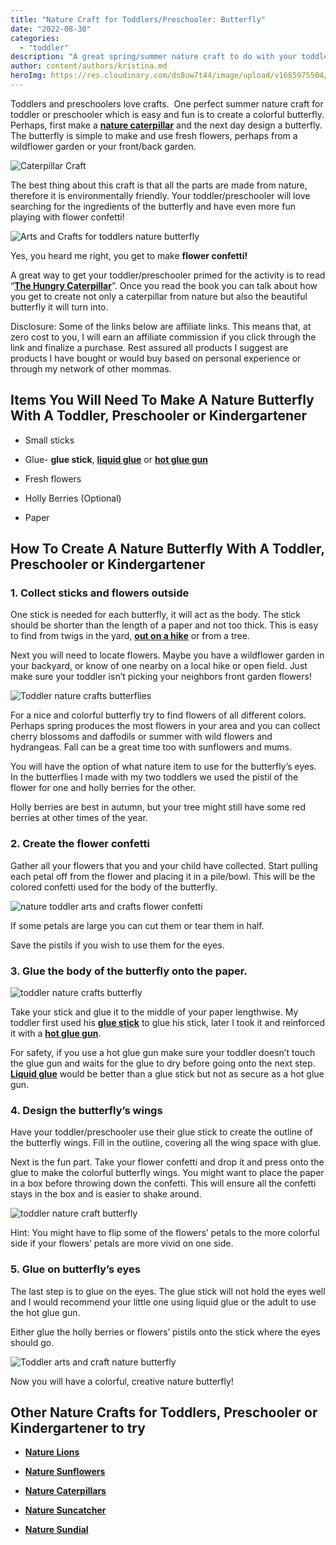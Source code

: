 ```yaml
---
title: "Nature Craft for Toddlers/Preschooler: Butterfly"
date: "2022-08-30"
categories: 
  - "toddler"
description: "A great spring/summer nature craft to do with your toddler/preschooler today is a colorful butterfly which includes making flower confetti!"
author: content/authors/kristina.md
heroImg: https://res.cloudinary.com/ds8uw7t44/image/upload/v1685975504/toddler-nature-arts-and-crafts-caterpillar-7.jpg
---
```


Toddlers and preschoolers love crafts.  One perfect summer nature craft for toddler or preschooler which is easy and fun is to create a colorful butterfly. Perhaps, first make a **[nature caterpillar](https://allaboutmomma.com/nature-arts-and-crafts-for-toddlers-preschooler-caterpillar/)** and the next day design a butterfly. The butterfly is simple to make and use fresh flowers, perhaps from a wildflower garden or your front/back garden.

![](https://res.cloudinary.com/ds8uw7t44/image/upload/v1685975504/toddler-nature-arts-and-crafts-caterpillar-7.jpg "Caterpillar Craft")

The best thing about this craft is that all the parts are made from nature, therefore it is environmentally friendly. Your toddler/preschooler will love searching for the ingredients of the butterfly and have even more fun playing with flower confetti! 

![Arts and Crafts for toddlers nature butterfly](https://res.cloudinary.com/ds8uw7t44/image/upload/v1685975508/toddler-arts-and-crafts-nature-butterfly.jpg "Nature Butterfly with Flower Confetti")

Yes, you heard me right, you get to make **flower confetti!** 

A great way to get your toddler/preschooler primed for the activity is to read “**[The Hungry Caterpillar](https://www.amazon.com/Very-Hungry-Caterpillar-Eric-Carle/dp/0399226907?crid=H45KRL1QE2GT&keywords=the+hungry+caterpillar&qid=1661818479&sprefix=the+hungr%2Caps%2C1464&sr=8-2&linkCode=ll1&tag=allaboutmom06-20&linkId=e408e1e674f4ec65a20bef07cdbb5d49&language=en_US&ref_=as_li_ss_tl)**”. Once you read the book you can talk about how you get to create not only a caterpillar from nature but also the beautiful butterfly it will turn into.

<AffiliateLink affiliateSnippet="" button={false} image="" imageURL="//ws-na.amazon-adsystem.com/widgets/q?_encoding=UTF8&ASIN=0399226907&Format=_SL160_&ID=AsinImage&MarketPlace=US&ServiceVersion=20070822&WS=1&tag=allaboutmom06-20&language=en_US" linkURL="https://www.amazon.com/Very-Hungry-Caterpillar-Eric-Carle/dp/0399226907?crid=H45KRL1QE2GT&keywords=the+hungry+caterpillar&qid=1661818479&sprefix=the+hungr%2Caps%2C1464&sr=8-2&linkCode=li2&tag=allaboutmom06-20&linkId=ac79c347ad59aa12d53d7122ec14d1d2&language=en_US&ref_=as_li_ss_il" />

Disclosure: Some of the links below are affiliate links. This means that, at zero cost to you, I will earn an affiliate commission if you click through the link and finalize a purchase. Rest assured all products I suggest are products I have bought or would buy based on personal experience or through my network of other mommas.

## **Items You Will Need To Make A Nature Butterfly With A Toddler, Preschooler or Kindergartener**

- Small sticks

- Glue- **glue stick**, **[liquid glue](https://www.amazon.com/Elmers-Liquid-School-Glue-Washable/dp/B072J37ZZD?crid=JRSZ6XBT3MNK&keywords=glue&qid=1661819447&sprefix=glue%2Caps%2C144&sr=8-5&linkCode=ll1&tag=allaboutmom06-20&linkId=c4f4c7a7cc330136a388431bcfc0b1c8&language=en_US&ref_=as_li_ss_tl)** or **[hot glue gun](https://www.amazon.com/Gorilla-8401509-Hot-Glue-Sticks/dp/B07K791YRP?crid=5S87AWUPLSFS&keywords=hot+glue+gun&qid=1661818645&sprefix=hot+glue+gun%2Caps%2C107&sr=8-1-spons&psc=1&linkCode=ll1&tag=allaboutmom06-20&linkId=18ce9e5ab9bcc4a8eb5f75265822e537&language=en_US&ref_=as_li_ss_tl)**

- Fresh flowers

- Holly Berries (Optional)

- Paper

## **How To Create A Nature Butterfly With A Toddler, Preschooler or Kindergartener**

### 1\. Collect sticks and flowers outside

One stick is needed for each butterfly, it will act as the body. The stick should be shorter than the length of a paper and not too thick. This is easy to find from twigs in the yard, **[out on a hike](https://allaboutmomma.com/equipment-needed-to-hike-with-your-toddler/)** or from a tree.

Next you will need to locate flowers. Maybe you have a wildflower garden in your backyard, or know of one nearby on a local hike or open field. Just make sure your toddler isn’t picking your neighbors front garden flowers!

![Toddler nature crafts butterflies](https://res.cloudinary.com/ds8uw7t44/image/upload/v1685975515/nature-butterfly-arts-and-craft-toddler-wildflower.jpg "My son collecting flowers from our wildflower garden")

For a nice and colorful butterfly try to find flowers of all different colors. Perhaps spring produces the most flowers in your area and you can collect cherry blossoms and daffodils or summer with wild flowers and hydrangeas. Fall can be a great time too with sunflowers and mums.

You will have the option of what nature item to use for the butterfly’s eyes. In the butterflies I made with my two toddlers we used the pistil of the flower for one and holly berries for the other. 

Holly berries are best in autumn, but your tree might still have some red berries at other times of the year.

### 2\. Create the flower confetti

Gather all your flowers that you and your child have collected. Start pulling each petal off from the flower and placing it in a pile/bowl. This will be the colored confetti used for the body of the butterfly. 

![nature toddler arts and crafts flower confetti](https://res.cloudinary.com/ds8uw7t44/image/upload/v1685975515/flower-confetti-toddler-arts-and-crafts.jpg)

If some petals are large you can cut them or tear them in half. 

Save the pistils if you wish to use them for the eyes.

### 3\. Glue the body of the butterfly onto the paper.

![toddler nature crafts butterfly](https://res.cloudinary.com/ds8uw7t44/image/upload/v1685975516/toddler-arts-and-crafts-nature-butterfly2.jpg)

Take your stick and glue it to the middle of your paper lengthwise. My toddler first used his **[glue stick](https://www.amazon.com/Elmers-Disappearing-Purple-School-Washable/dp/B003ULCZ7M?crid=1GWMXVWXCV1YD&keywords=glue+stick&qid=1661819513&sprefix=glue+stick%2Caps%2C121&sr=8-5&linkCode=ll1&tag=allaboutmom06-20&linkId=320abb34d0c775cda89aa638c28ce280&language=en_US&ref_=as_li_ss_tl)** to glue his stick, later I took it and reinforced it with a **[hot glue gun](https://www.amazon.com/Gorilla-8401509-Hot-Glue-Sticks/dp/B07K791YRP?crid=5S87AWUPLSFS&keywords=hot+glue+gun&qid=1661818645&sprefix=hot+glue+gun%2Caps%2C107&sr=8-1-spons&psc=1&linkCode=ll1&tag=allaboutmom06-20&linkId=18ce9e5ab9bcc4a8eb5f75265822e537&language=en_US&ref_=as_li_ss_tl)**. 

<AffiliateLink affiliateSnippet="" button={false} image="" imageURL="//ws-na.amazon-adsystem.com/widgets/q?_encoding=UTF8&ASIN=B07K791YRP&Format=_SL160_&ID=AsinImage&MarketPlace=US&ServiceVersion=20070822&WS=1&tag=allaboutmom06-20&language=en_US" linkURL="https://www.amazon.com/Gorilla-8401509-Hot-Glue-Sticks/dp/B07K791YRP?crid=5S87AWUPLSFS&keywords=hot+glue+gun&qid=1661818645&sprefix=hot+glue+gun%2Caps%2C107&sr=8-1-spons&psc=1&linkCode=li2&tag=allaboutmom06-20&linkId=c3285d6227d5d2807bbaca1652852c70&language=en_US&ref_=as_li_ss_il" />

For safety, if you use a hot glue gun make sure your toddler doesn’t touch the glue gun and waits for the glue to dry before going onto the next step. **[Liquid glue](https://www.amazon.com/Elmers-Liquid-School-Glue-Washable/dp/B072J37ZZD?crid=JRSZ6XBT3MNK&keywords=glue&qid=1661819447&sprefix=glue%2Caps%2C144&sr=8-5&linkCode=ll1&tag=allaboutmom06-20&linkId=c4f4c7a7cc330136a388431bcfc0b1c8&language=en_US&ref_=as_li_ss_tl)** would be better than a glue stick but not as secure as a hot glue gun.

<AffiliateLink affiliateSnippet="" button={false} image="" imageURL="//ws-na.amazon-adsystem.com/widgets/q?_encoding=UTF8&ASIN=B003ULCZ7M&Format=_SL160_&ID=AsinImage&MarketPlace=US&ServiceVersion=20070822&WS=1&tag=allaboutmom06-20&language=en_US" linkURL="https://www.amazon.com/Elmers-Disappearing-Purple-School-Washable/dp/B003ULCZ7M?crid=1GWMXVWXCV1YD&keywords=glue+stick&qid=1661819513&sprefix=glue+stick%2Caps%2C121&sr=8-5&linkCode=li2&tag=allaboutmom06-20&linkId=b64ce48addbb07a92a8d1fb24e0db2a4&language=en_US&ref_=as_li_ss_il" />

### 4\. Design the butterfly’s wings

Have your toddler/preschooler use their glue stick to create the outline of the butterfly wings. Fill in the outline, covering all the wing space with glue.

Next is the fun part. Take your flower confetti and drop it and press onto the glue to make the colorful butterfly wings. You might want to place the paper in a box before throwing down the confetti. This will ensure all the confetti stays in the box and is easier to shake around.

![toddler nature craft butterfly](https://res.cloudinary.com/ds8uw7t44/image/upload/v1685975516/toddler-arts-and-crafts-nature-butterfly-wing.jpg "Almost 4 year old contemplating his design")

Hint: You might have to flip some of the flowers’ petals to the more colorful side if your flowers’ petals are more vivid on one side.

### 5\. Glue on butterfly’s eyes

The last step is to glue on the eyes. The glue stick will not hold the eyes well and I would recommend your little one using liquid glue or the adult to use the hot glue gun. 

Either glue the holly berries or flowers’ pistils onto the stick where the eyes should go.

![Toddler arts and craft nature butterfly](https://res.cloudinary.com/ds8uw7t44/image/upload/v1685975516/nature-butterfly-toddler-arts-and-crafts.jpg "My almost 4 year old's butterfly")

Now you will have a colorful, creative nature butterfly!

## Other Nature Crafts for Toddlers, Preschooler or Kindergartener to try

- **[Nature Lions](https://allaboutmomma.com/nature-craft-for-toddlers-preschooler-lion/)**

- **[Nature Sunflowers](https://allaboutmomma.com/nature-craft-for-toddlers-preschooler-sunflower/)**

- **[Nature Caterpillars](https://allaboutmomma.com/nature-arts-and-crafts-for-toddlers-preschooler-caterpillar/)**

- **[Nature Suncatcher](https://allaboutmomma.com/nature-craft-for-toddlers-outdoor-suncatcher/)**

- **[Nature Sundial](https://allaboutmomma.com/nature-craft-for-toddlers-preschooler-sundial/)**

